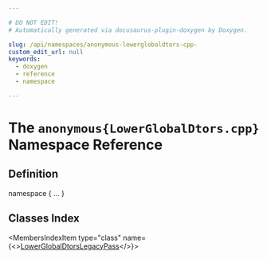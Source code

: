 ```yaml
---

# DO NOT EDIT!
# Automatically generated via docusaurus-plugin-doxygen by Doxygen.

slug: /api/namespaces/anonymous-lowerglobaldtors-cpp-
custom_edit_url: null
keywords:
  - doxygen
  - reference
  - namespace

---
```





# The `anonymous{LowerGlobalDtors.cpp}` Namespace Reference

<DoxygenPage pluginConfig={pluginConfig}>



## Definition

<CodeBlock>namespace &#123; ... &#125;</CodeBlock>

## Classes Index

<MembersIndex>

<MembersIndexItem
  type="class"
  name={<><a href="/docs/api/classes/anonymous-namespace-lowerglobaldtors-cpp-/lowerglobaldtorslegacypass">LowerGlobalDtorsLegacyPass</a></>}>
</MembersIndexItem>

</MembersIndex>


</DoxygenPage>
